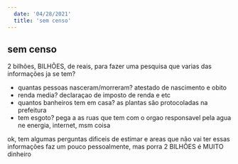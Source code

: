 ```yaml
---
  date: '04/28/2021'
  title: 'sem censo'
---
```


## sem censo

2 bilhões, BILHÕES, de reais, para fazer uma pesquisa que varias das informações ja se tem?

- quantas pessoas nasceram/morreram? atestado de nascimento e obito
- renda media? declaraçao de imposto de renda e etc
- quantos banheiros tem em casa? as plantas são protocoladas na prefeitura
- tem esgoto? pega a as ruas que tem com o orgao responsavel pela agua ne
  energia, internet, msm coisa

ok, tem algumas perguntas dificeis de estimar e areas que não vai ter essas informações faz um pouco pessoalmente,
mas porra 2 BILHÕES é MUITO dinheiro
